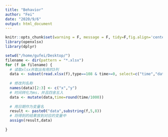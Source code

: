 ```yaml
---
title: "Behavior"
author: "Fei"
date: "2020/9/6"
output: html_document
---
```


```r
knitr::opts_chunk$set(warning = F, message = F, tidy=F,fig.align='center',fig.showtext=TRUE,results="hold",fig.show = "hold")
library(openxlsx)
library(dplyr)
```


```r
setwd("/home/gufei/Desktop/")
filename <- dir(pattern = "*.xlsx")
for (f in filename) {
  # 读取xlsx并取出有用的3列
  data <- subset(read.xlsx(f),type==108 & time>=0, select=c("time","data1","data2"))
  
  # 修改列名称
  names(data)[2:3] <- c("x","y")
  # 时间转化为ms，并且四舍五入
  data <- mutate(data,time=round(time/1000))
  
  # 用日期作为变量名
  result <- paste0("data",substring(f,5,8))
  # 将得到的结果放到对应的变量中
  assign(result,data)
  
}
```


